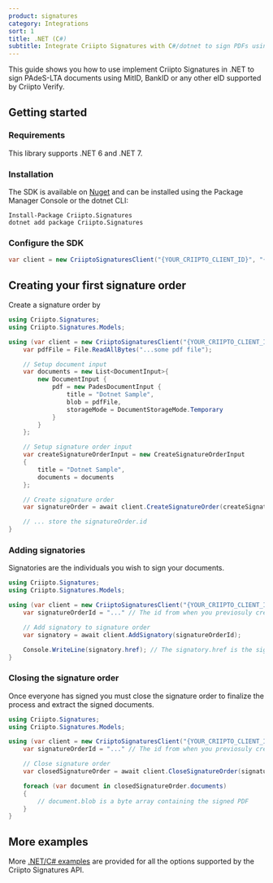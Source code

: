 ```yaml
---
product: signatures
category: Integrations
sort: 1
title: .NET (C#)
subtitle: Integrate Criipto Signatures with C#/dotnet to sign PDFs using MitID, Swedish BankID, Norwegian BankId or other eIDs.
---
```


This guide shows you how to use implement Criipto Signatures in .NET to sign
PAdeS-LTA documents using MitID, BankID or any other eID supported by Criipto Verify.

## Getting started

### Requirements

This library supports .NET 6 and .NET 7.

### Installation

The SDK is available on [Nuget](https://www.nuget.org/packages/Criipto.Signatures) and can be installed using the Package Manager Console or the dotnet CLI:

```text
Install-Package Criipto.Signatures
dotnet add package Criipto.Signatures
```

### Configure the SDK

```csharp
var client = new CriiptoSignaturesClient("{YOUR_CRIIPTO_CLIENT_ID}", "{YOUR_CRIIPTO_CLIENT_SECRET}");
```

## Creating your first signature order

Create a signature order by 

```csharp
using Criipto.Signatures;
using Criipto.Signatures.Models;

using (var client = new CriiptoSignaturesClient("{YOUR_CRIIPTO_CLIENT_ID}", "{YOUR_CRIIPTO_CLIENT_SECRET}")) {
    var pdfFile = File.ReadAllBytes("...some pdf file");

    // Setup document input
    var documents = new List<DocumentInput>{
        new DocumentInput {
            pdf = new PadesDocumentInput {
                title = "Dotnet Sample",
                blob = pdfFile,
                storageMode = DocumentStorageMode.Temporary
            }
        }
    };

    // Setup signature order input
    var createSignatureOrderInput = new CreateSignatureOrderInput
    {
        title = "Dotnet Sample",
        documents = documents
    };

    // Create signature order
    var signatureOrder = await client.CreateSignatureOrder(createSignatureOrderInput);

    // ... store the signatureOrder.id
}
```

### Adding signatories

Signatories are the individuals you wish to sign your documents.

```csharp
using Criipto.Signatures;
using Criipto.Signatures.Models;

using (var client = new CriiptoSignaturesClient("{YOUR_CRIIPTO_CLIENT_ID}", "{YOUR_CRIIPTO_CLIENT_SECRET}")) {
    var signatureOrderId = "..." // The id from when you previosuly created the signature order

    // Add signatory to signature order
    var signatory = await client.AddSignatory(signatureOrderId);

    Console.WriteLine(signatory.href); // The signatory.href is the signing link that you can show or send to your users
}
```

### Closing the signature order

Once everyone has signed you must close the signature order to finalize the process and extract the signed documents.

```csharp
using Criipto.Signatures;
using Criipto.Signatures.Models;

using (var client = new CriiptoSignaturesClient("{YOUR_CRIIPTO_CLIENT_ID}", "{YOUR_CRIIPTO_CLIENT_SECRET}")) {
    var signatureOrderId = "..." // The id from when you previosuly created the signature order

    // Close signature order
    var closedSignatureOrder = await client.CloseSignatureOrder(signatureOrderId);

    foreach (var document in closedSignatureOrder.documents)
    {
        // document.blob is a byte array containing the signed PDF
    }
}
```

## More examples

More [.NET/C# examples](/signatures/graphql/examples/) are provided for all the options supported by the Criipto Signatures API.
